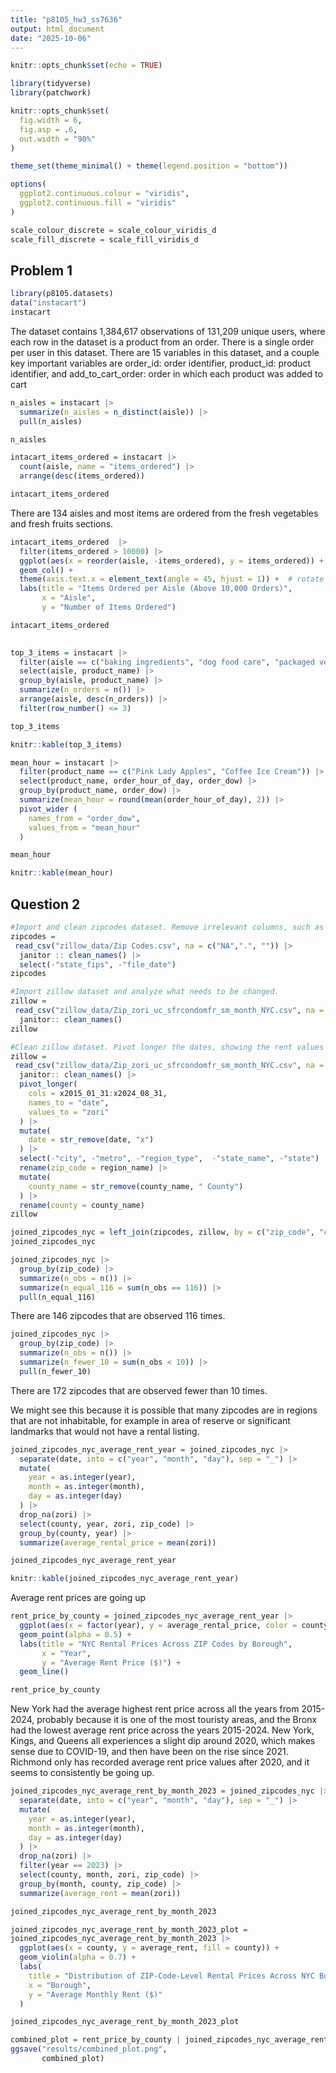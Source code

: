 ```yaml
---
title: "p8105_hw3_ss7636"
output: html_document
date: "2025-10-06"
---
```


```r
knitr::opts_chunk$set(echo = TRUE)
```

```r
library(tidyverse)
library(patchwork)

knitr::opts_chunk$set(
  fig.width = 6,
  fig.asp = .6,
  out.width = "90%"
)

theme_set(theme_minimal() + theme(legend.position = "bottom"))

options(
  ggplot2.continuous.colour = "viridis",
  ggplot2.continuous.fill = "viridis"
)

scale_colour_discrete = scale_colour_viridis_d
scale_fill_discrete = scale_fill_viridis_d
```


## Problem 1

```r
library(p8105.datasets)
data("instacart")
instacart
```
The dataset contains 1,384,617 observations of 131,209 unique users, where each row in the dataset is a product from an order. There is a single order per user in this dataset. There are 15 variables in this dataset, and a couple key important variables are order_id: order identifier, product_id: product identifier, and add_to_cart_order: order in which each product was added to cart

```r
n_aisles = instacart |> 
  summarize(n_aisles = n_distinct(aisle)) |> 
  pull(n_aisles)

n_aisles

```

```r
intacart_items_ordered = instacart |> 
  count(aisle, name = "items_ordered") |> 
  arrange(desc(items_ordered))

intacart_items_ordered
```

There are 134 aisles and most items are ordered from the fresh vegetables and fresh fruits sections. 

```r
intacart_items_ordered  |> 
  filter(items_ordered > 10000) |> 
  ggplot(aes(x = reorder(aisle, -items_ordered), y = items_ordered)) + 
  geom_col() +
  theme(axis.text.x = element_text(angle = 45, hjust = 1)) +  # rotate labels
  labs(title = "Items Ordered per Aisle (Above 10,000 Orders)",
       x = "Aisle",
       y = "Number of Items Ordered")

intacart_items_ordered
  
```

```r
top_3_items = instacart |> 
  filter(aisle == c("baking ingredients", "dog food care", "packaged vegetables fruits")) |> 
  select(aisle, product_name) |> 
  group_by(aisle, product_name) |> 
  summarize(n_orders = n()) |> 
  arrange(aisle, desc(n_orders)) |> 
  filter(row_number() <= 3) 

top_3_items
```

```r
knitr::kable(top_3_items)
```


```r
mean_hour = instacart |> 
  filter(product_name == c("Pink Lady Apples", "Coffee Ice Cream")) |> 
  select(product_name, order_hour_of_day, order_dow) |> 
  group_by(product_name, order_dow) |> 
  summarize(mean_hour = round(mean(order_hour_of_day), 2)) |> 
  pivot_wider (
    names_from = "order_dow",
    values_from = "mean_hour"
  )

mean_hour
```
```r
knitr::kable(mean_hour)
```

## Question 2

```r
#Import and clean zipcodes dataset. Remove irrelevant columns, such as state_fips and file_date. 
zipcodes = 
 read_csv("zillow_data/Zip Codes.csv", na = c("NA",".", "")) |> 
  janitor :: clean_names() |> 
  select(-"state_fips", -"file_date")  
zipcodes
```

```r
#Import zillow dataset and analyze what needs to be changed.
zillow = 
 read_csv("zillow_data/Zip_zori_uc_sfrcondomfr_sm_month_NYC.csv", na = c("NA",".", "")) |> 
  janitor:: clean_names() 
zillow
```

```r
#Clean zillow dataset. Pivot longer the dates, showing the rent values on zillow. Removing irrelelvent columns. Changing the name of region_name to zip_code so it can match up with the name in the zipcodes dataset. Removing the "County" text in the county_name column, so the format can match up with the county names in the zipcodes dataset. Also want to rename county_name to county so I can join the dataset by zipcode and county. 
zillow = 
 read_csv("zillow_data/Zip_zori_uc_sfrcondomfr_sm_month_NYC.csv", na = c("NA",".", "")) |> 
  janitor:: clean_names() |> 
  pivot_longer(
    cols = x2015_01_31:x2024_08_31,       
    names_to = "date",  
    values_to = "zori"   
  ) |> 
  mutate(
    date = str_remove(date, "x")
  ) |> 
  select(-"city", -"metro", -"region_type",  -"state_name", -"state") |> 
  rename(zip_code = region_name) |> 
  mutate(
    county_name = str_remove(county_name, " County")
  ) |> 
  rename(county = county_name)
zillow
```
```r
joined_zipcodes_nyc = left_join(zipcodes, zillow, by = c("zip_code", "county"))
joined_zipcodes_nyc
```
```r
joined_zipcodes_nyc |> 
  group_by(zip_code) |> 
  summarize(n_obs = n()) |> 
  summarize(n_equal_116 = sum(n_obs == 116)) |> 
  pull(n_equal_116)

```

There are 146 zipcodes that are observed 116 times. 

```r
joined_zipcodes_nyc |> 
  group_by(zip_code) |> 
  summarize(n_obs = n()) |> 
  summarize(n_fewer_10 = sum(n_obs < 10)) |> 
  pull(n_fewer_10)
```

There are 172 zipcodes that are observed fewer than 10 times. 

We might see this because it is possible that many zipcodes are in regions that are not inhabitable, for example in area of reserve or significant landmarks that would not have a rental listing.

```r
joined_zipcodes_nyc_average_rent_year = joined_zipcodes_nyc |> 
  separate(date, into = c("year", "month", "day"), sep = "_") |> 
  mutate(
    year = as.integer(year),
    month = as.integer(month),
    day = as.integer(day)
  ) |> 
  drop_na(zori) |> 
  select(county, year, zori, zip_code) |> 
  group_by(county, year) |> 
  summarize(average_rental_price = mean(zori))

joined_zipcodes_nyc_average_rent_year

knitr::kable(joined_zipcodes_nyc_average_rent_year)
```

Average rent prices are going up 
```r
rent_price_by_county = joined_zipcodes_nyc_average_rent_year |> 
  ggplot(aes(x = factor(year), y = average_rental_price, color = county, group = county)) + 
  geom_point(alpha = 0.5) +
  labs(title = "NYC Rental Prices Across ZIP Codes by Borough",
       x = "Year",
       y = "Average Rent Price ($)") + 
  geom_line()

rent_price_by_county
```

New York had the average highest rent price across all the years from 2015-2024, probably because it is one of the most touristy areas, and the Bronx had the lowest average rent price across the years 2015-2024. New York, Kings, and Queens all experiences a slight dip around 2020, which makes sense due to COVID-19, and then have been on the rise since 2021. Richmond only has recorded average rent price values after 2020, and it seems to consistently be going up. 

```r
joined_zipcodes_nyc_average_rent_by_month_2023 = joined_zipcodes_nyc |> 
  separate(date, into = c("year", "month", "day"), sep = "_") |> 
  mutate(
    year = as.integer(year),
    month = as.integer(month),
    day = as.integer(day)
  ) |> 
  drop_na(zori) |> 
  filter(year == 2023) |> 
  select(county, month, zori, zip_code) |> 
  group_by(month, county, zip_code) |> 
  summarize(average_rent = mean(zori))

joined_zipcodes_nyc_average_rent_by_month_2023
```
```r
joined_zipcodes_nyc_average_rent_by_month_2023_plot = 
joined_zipcodes_nyc_average_rent_by_month_2023 |> 
  ggplot(aes(x = county, y = average_rent, fill = county)) +
  geom_violin(alpha = 0.7) +
  labs(
    title = "Distribution of ZIP-Code-Level Rental Prices Across NYC Boroughs (2023)",
    x = "Borough",
    y = "Average Monthly Rent ($)"
  ) 

joined_zipcodes_nyc_average_rent_by_month_2023_plot
```

```r
combined_plot = rent_price_by_county | joined_zipcodes_nyc_average_rent_by_month_2023_plot
ggsave("results/combined_plot.png",
       combined_plot)
```


